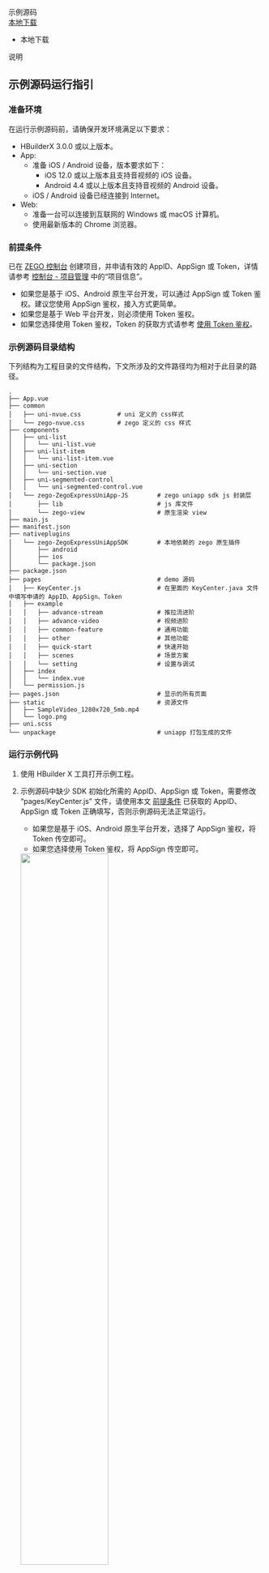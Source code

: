 <div class="download-area">
    <div class="sdk-download-item-wrapper">
      <div class="download-title">示例源码</div>
      <div class="download-selector">
        <div class="download-select-wrapper" style="padding-right: 0;">
          <a class="download-target-btn" href="javascript:void(0);">本地下载</a>
          <ul class="download-dropdown-list">
            <li data-href="https://storage.zego.im/express/example/uniapp/ZegoExpressExample-UniApp.zip" class="dropdown-option">
              本地下载
            </li>
          </ul>
        </div>
      </div>
      <div class="download-tips">
        <span data-tip="此示例代码向用户展示了 SDK 中的初始化、登录房间以及基础推拉流等功能。通过顺序阅读快速开始章节中的文档并参考示例代码，相信用户也能快速让自己的 App 拥有音视频通讯的功能。"
          class="tip-trigger">说明</span>
      </div>
    </div>
  </div>


## 示例源码运行指引


### 准备环境

在运行示例源码前，请确保开发环境满足以下要求：

- HBuilderX 3.0.0 或以上版本。
- App:
    - 准备 iOS / Android 设备，版本要求如下：
        - iOS 12.0 或以上版本且支持音视频的 iOS 设备。
        - Android 4.4 或以上版本且支持音视频的 Android 设备。
    - iOS / Android 设备已经连接到 Internet。
- Web:
    - 准备一台可以连接到互联网的 Windows 或 macOS 计算机。
    - 使用最新版本的 Chrome 浏览器。

### 前提条件

已在 [ZEGO 控制台](https://console.zego.im) 创建项目，并申请有效的 AppID、AppSign 或 Token，详情请参考 [控制台 - 项目管理](https://doc-zh.zego.im/article/12107) 中的“项目信息”。

<div class="mk-warning">

- 如果您是基于 iOS、Android 原生平台开发，可以通过 AppSign 或 Token 鉴权。建议您使用 AppSign 鉴权，接入方式更简单。
- 如果您是基于 Web 平台开发，则必须使用 Token 鉴权。
- 如果您选择使用 Token 鉴权，Token 的获取方式请参考 [使用 Token 鉴权](!Integration/User_Access_Control)。
</div>

### 示例源码目录结构

下列结构为工程目录的文件结构，下文所涉及的文件路径均为相对于此目录的路径。

```tree
.
├── App.vue
├── common
│   ├── uni-nvue.css          # uni 定义的 css样式
│   └── zego-nvue.css         # zego 定义的 css 样式
├── components
│   ├── uni-list
│   │   └── uni-list.vue
│   ├── uni-list-item
│   │   └── uni-list-item.vue
│   ├── uni-section
│   │   └── uni-section.vue
│   ├── uni-segmented-control
│   │   └── uni-segmented-control.vue
│   └── zego-ZegoExpressUniApp-JS        # zego uniapp sdk js 封装层
│       ├── lib                          # js 库文件
│       └── zego-view                    # 原生渲染 view
├── main.js
├── manifest.json
├── nativeplugins                        
│   └── zego-ZegoExpressUniAppSDK        # 本地依赖的 zego 原生插件
│       ├── android
│       ├── ios
│       └── package.json
├── package.json
├── pages                                # demo 源码
│   ├── KeyCenter.js                     # 在里面的 KeyCenter.java 文件中填写申请的 AppID、AppSign、Token
│   ├── example
│   │   ├── advance-stream               # 推拉流进阶
│   │   ├── advance-video                # 视频进阶
│   │   ├── common-feature               # 通用功能
│   │   ├── other                        # 其他功能
│   │   ├── quick-start                  # 快速开始
│   │   ├── scenes                       # 场景方案
│   │   └── setting                      # 设置与调试
│   ├── index
│   │   └── index.vue
│   └── permission.js
├── pages.json                           # 显示的所有页面
├── static                               # 资源文件
│   ├── SampleVideo_1280x720_5mb.mp4
│   └── logo.png
├── uni.scss
└── unpackage                            # uniapp 打包生成的文件
```

### 运行示例代码

1. 使用 HBuilder X 工具打开示例工程。

2. 示例源码中缺少 SDK 初始化所需的 AppID、AppSign 或 Token，需要修改 “pages/KeyCenter.js” 文件，请使用本文 [前提条件](!DownloadDemo/DownloadDemo#1_2) 已获取的 AppID、AppSign 或 Token 正确填写，否则示例源码无法正常运行。

    - 如果您是基于 iOS、Android 原生平台开发，选择了 AppSign 鉴权，将 Token 传空即可。
    - 如果您选择使用 Token 鉴权，将 AppSign 传空即可。

    <img src="/Pics/QuickStart/sample_code/sample_code_uniapp_new.jpeg" width="60%">

3. 找到项目目录下的 manifest.json 文件，修改 “uni-app” 应用标识。

    ![/Pics/Express/uniapp_manifest.png](http://doc.oa.zego.im/Pics/Express/uniapp_manifest.png)

4. 在项目中导入插件，具体操作请参考 [在 uni-app 项目中导入插件](!Integration/SDK_Integration#2_3)。

5. 运行代码。

<details class="zg-primary">
    <summary>运行到 Web 浏览器</summary>
    
![/Pics/run_uniapp_1.png](http://doc.oa.zego.im/Pics/run_uniapp_1.png)

</details>
    
   
<details class="zg-primary">
    <summary>运行到手机或模拟器</summary>

#### 1 制作 App 自定义调试基座

<div class="mk-hint">

uni-app 官方使用教程请参考 [什么是自定义调试基座及使用说明](https://ask.dcloud.net.cn/article/35115)。 
</div>

1. 选择 “运行 > 运行到手机或模拟器 > 制作自定义调试基座” 菜单。

<img src="/Pics/QuickStart/Customize_uniapp.png">

2. 在弹出的界面中，按照 uni-app 教程，填写相关信息，并点击 “打包” 进行云打包。

<img src="/Pics/QuickStart/Unpack_uniapp.png">

打包成功后，控制台会收到 uni-app 的相关提示。

<img src="/Pics/QuickStart/Packaged_successfully_uniapp.png">

#### 2 切换运行基座为自定义调试基座

在自定义调试基座选择 “运行 > 运行到手机或模拟器 > 运行基座选择 > 自定义调试基座” 菜单。

<img src="/Pics/QuickStart/run_uniapp.png">

#### 3 运行

选择 “运行 > 运行到手机或模拟器” 菜单，并选择自己的设备，并运行。

</details>

## 体验实时音视频功能

在真机中运行项目，运行成功后，可以看到本端视频画面。

为方便体验，ZEGO 提供了一个 [Web 端调试示例](https://zegodev.github.io/zego-express-webrtc-sample/assistDev/index.html)，在该页面下，输入相同的 AppID、RoomID，输入不同的 UserID、以及对应的 [Token](https://doc-zh.zego.im/article/16309)，即可加入同一房间与真机设备互通。当成功开始音视频通话时，可以听到远端的音频，看到远端的视频画面。



## 常见问题

[在 Windows 平台上集成 Express uni-app SDK 后，使用 dev 证书云打包运行 iOS 应用时出错，该如何处理？](/faq/RTC_uniapp_packing_within_Windows?product=ExpressVideo&platform=uni-app)
